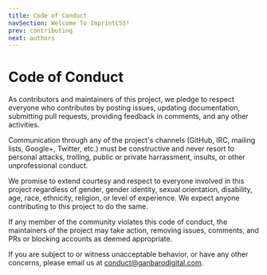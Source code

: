 ```yaml
---
title: Code of Conduct
navSection: Welcome To ImprintCSS!
prev: contributing
next: authors
---
```

# Code of Conduct

As contributors and maintainers of this project, we pledge to respect everyone who contributes by posting issues, updating documentation, submitting pull requests, providing feedback in comments, and any other activities.

Communication through any of the project's channels (GitHub, IRC, mailing lists, Google+, Twitter, etc.) must be constructive and never resort to personal attacks, trolling, public or private harrassment, insults, or other unprofessional conduct.

We promise to extend courtesy and respect to everyone involved in this project regardless of gender, gender identity, sexual orientation, disability, age, race, ethnicity, religion, or level of experience. We expect anyone contributing to this project to do the same.

If any member of the community violates this code of conduct, the maintainers of the project may take action, removing issues, comments, and PRs or blocking accounts as deemed appropriate.

If you are subject to or witness unacceptable behavior, or have any other concerns, please email us at conduct@ganbarodigital.com.
